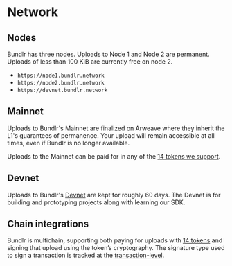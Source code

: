 # Network

## Nodes

Bundlr has three nodes. Uploads to Node 1 and Node 2 are permanent. Uploads of less than 100 KiB are currently free on node 2.

-   `https://node1.bundlr.network`
-   `https://node2.bundlr.network`
-   `https://devnet.bundlr.network`

## Mainnet

Uploads to Bundlr's Mainnet are finalized on Arweave where they inherit the L1's guarantees of permanence. Your upload will remain accessible at all times, even if Bundlr is no longer available.

Uploads to the Mainnet can be paid for in any of the [14 tokens we support](/overview/supported-tokens).

## Devnet

Uploads to Bundlr's [Devnet](/developer-docs/using-devnet) are kept for roughly 60 days. The Devnet is for building and prototyping projects along with learning our SDK.

## Chain integrations

Bundlr is multichain, supporting both paying for uploads with [14 tokens](/overview/supported-tokens) and signing that upload using the token’s cryptography. The signature type used to sign a transaction is tracked at the [transaction-level](/learn/bundles).
